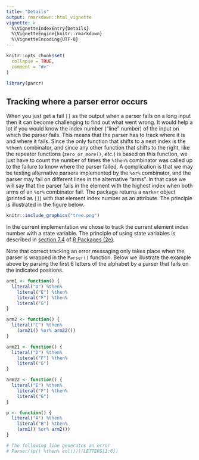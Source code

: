```yaml
---
title: "Details"
output: rmarkdown::html_vignette
vignette: >
  %\VignetteIndexEntry{Details}
  %\VignetteEngine{knitr::rmarkdown}
  %\VignetteEncoding{UTF-8}
---
```


```r
knitr::opts_chunk$set(
  collapse = TRUE,
  comment = "#>"
)
```

```r
library(parcr)
```

## Tracking where a parser error occurs

When you just get a fail `[]` as the output when a parser fails on a long input then it can become challenging to find out what went wrong. It would help a lot if you would know the index number ("line" number) of the input on which the parser fails. This means that the parser has to track where it is and where it fails. Since the only function that shifts to a next index is the `%then%` combinator, and since any other function that shifts to the right, like the repeater functions (`zero_or_more()`, *etc.*) is based on this function, we just have to count the number of times the `%then%` combinator was called up to the failure to know where the parser failed. A complication is that we may be testing alternative parsers implemented by the `%or%` combinator, and the parser may fail on different lines in the alternative "arms". In that case we will say that the parser fails in the element with the highest index when both arms of an `%or%` combinator fail. The package returns a `marker` object (printed as `[]`) with that element index number as an attribute. The principle is illustrated in the figure below.

```r
knitr::include_graphics("tree.png")
```

In the current implementation we chose to track the current element index number with a state variable. The principle of using state variables is described in [section 7.4](https://r-pkgs.org/data.html#sec-data-state) of [R Packages (2e)](https://r-pkgs.org/).

Note that correct tracking an error messaging only takes place when the parser is wrapped in the `Parser()` function. Below we illustrate the example above by parsing the first 6 letters of the alphabet by a parser that fails on the indicated positions.

```r
arm1 <- function() {
  literal("D") %then%
    literal("E") %then%
    literal("F") %then%
    literal("G")
}

arm2 <- function() {
  literal("C") %then% 
    (arm21() %or% arm22())
}

arm21 <- function() {
  literal("D") %then%
    literal("F") %then%
    literal("G")
}

arm22 <- function() {
  literal("E") %then%
    literal("F") %then%
    literal("G")
}

p <- function() {
  literal("A") %then%
    literal("B") %then%
    (arm1() %or% arm2())
}

# The following line generates an error
# Parser((p() %then% eol()))(LETTERS[1:6])
```


